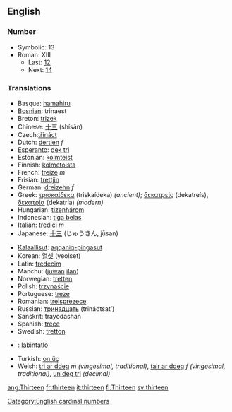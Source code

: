 ==English==
===Number===

*Symbolic: 13
*Roman: XIII
**Last: [[twelve|12]]
**Next: [[fourteen|14]]

===Translations===
{{top}}
*Basque: [[hamahiru]]
*[[Bosnian]]: trinaest
*Breton: [[trizek]]
*Chinese: [[十三]] (shísān)
*Czech:[[třináct]]
*Dutch: [[dertien]] ''f''
*[[Esperanto]]: [[dek tri]]
*Estonian: [[kolmteist]]
*Finnish: [[kolmetoista]]
*French: [[treize]] ''m''
*Frisian: [[trettjin]]
*German: [[dreizehn]] ''f''
*Greek: [[τρισκαίδεκα]] (triskaídeka) ''(ancient)''; [[δεκατρείς]] (dekatreís), [[δεκατρία]] (dekatría) ''(modern)''
*Hungarian: [[tizenhárom]]
*Indonesian: [[tiga belas]]
*Italian: [[tredici]] ''m''
*Japanese: [[十三]] (じゅうさん, jūsan)
{{mid}}
*[[Kalaallisut]]: [[aqqaniq-pingasut]]
*Korean: [[열셋]] (yeolset)
*Latin: [[tredecim]]
*Manchu: ([[juwan]] [[ilan]])
*Norwegian: [[tretten]]
*Polish: [[trzynaście]]
*Portuguese: [[treze]]
*Romanian: [[treisprezece]]
*Russian: [[тринадцать]] (trinádtsat’)
*Sanskrit: tráyodashan
*Spanish: [[trece]]
*Swedish: [[tretton]]
*{{tl}}: [[labintatlo]]
*Turkish: [[on üç]]
*Welsh: [[tri ar ddeg]] ''m (vingesimal, traditional)'', [[tair ar ddeg]] ''f (vingesimal, traditional)'', [[un deg tri]] ''(decimal)''
{{bottom}}

[[Category:English cardinal numbers]]

[[ang:Thirteen]]
[[fr:thirteen]]
[[it:thirteen]]
[[fi:Thirteen]]
[[sv:thirteen]]